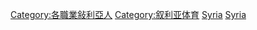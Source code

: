 {{Commonscat|Sportspeople from Syria}}

[[Category:各職業敍利亞人|Category:各職業敍利亞人]]
[[Category:叙利亚体育|Category:叙利亚体育]]
[[Category:各国运动员|Syria]]
[[Category:亚洲运动员|Syria]]